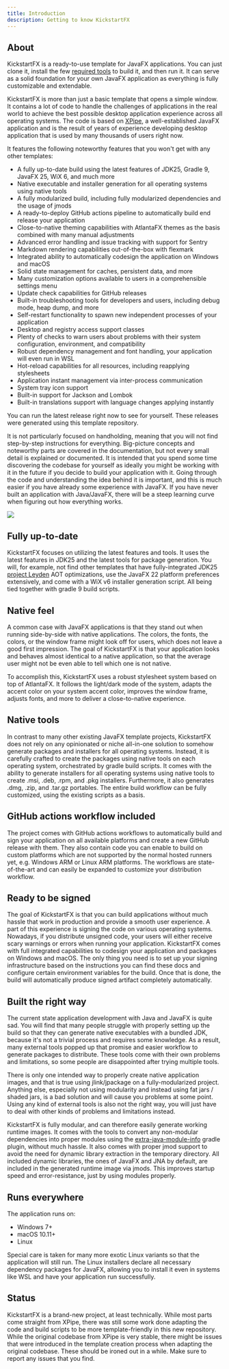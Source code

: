 ```yaml
---
title: Introduction
description: Getting to know KickstartFX
---
```


## About

KickstartFX is a ready-to-use template for JavaFX applications. You can just clone it, install the few [required tools](/setup) to build it, and then run it. It can serve as a solid foundation for your own JavaFX application as everything is fully customizable and extendable.

KickstartFX is more than just a basic template that opens a simple window. It contains a lot of code to handle the challenges of applications in the real world to achieve the best possible desktop application experience across all operating systems. The code is based on [XPipe](https://github.com/xpipe-io/xpipe), a well-established JavaFX application and is the result of years of experience developing desktop application that is used by many thousands of users right now.

It features the following noteworthy features that you won't get with any other templates:
- A fully up-to-date build using the latest features of JDK25, Gradle 9, JavaFX 25, WiX 6, and much more
- Native executable and installer generation for all operating systems using native tools
- A fully modularized build, including fully modularized dependencies and the usage of jmods
- A ready-to-deploy GitHub actions pipeline to automatically build end release your application
- Close-to-native theming capabilities with AtlantaFX themes as the basis combined with many manual adjustments
- Advanced error handling and issue tracking with support for Sentry
- Markdown rendering capabilities out-of-the-box with flexmark
- Integrated ability to automatically codesign the application on Windows and macOS
- Solid state management for caches, persistent data, and more
- Many customization options available to users in a comprehensible settings menu
- Update check capabilities for GitHub releases
- Built-in troubleshooting tools for developers and users, including debug mode, heap dump, and more
- Self-restart functionality to spawn new independent processes of your application
- Desktop and registry access support classes
- Plenty of checks to warn users about problems with their system configuration, environment, and compatibility
- Robust dependency management and font handling, your application will even run in WSL
- Hot-reload capabilities for all resources, including reapplying stylesheets
- Application instant management via inter-process communication
- System tray icon support
- Built-in support for Jackson and Lombok
- Built-in translations support with language changes applying instantly

You can run the latest release right now to see for yourself. These releases were generated using this template repository.

It is not particularly focused on handholding, meaning that you will not find step-by-step instructions for everything. Big-picture concepts and noteworthy parts are covered in the documentation, but not every small detail is explained or documented. It is intended that you spend some time discovering the codebase for yourself as ideally you might be working with it in the future if you decide to build your application with it. Going through the code and understanding the idea behind it is important, and this is much easier if you have already some experience with JavaFX. If you have never built an application with Java/JavaFX, there will be a steep learning curve when figuring out how everything works.

![](/images/demo1.png)

## Fully up-to-date

KickstartFX focuses on utilizing the latest features and tools. It uses the latest features in JDK25 and the latest tools for package generation. You will, for example, not find other templates that have fully-integrated JDK25 [project Leyden](https://openjdk.org/projects/leyden/) AOT optimizations, use the JavaFX 22 platform preferences extensively, and come with a WiX v6 installer generation script. All being tied together with gradle 9 build scripts.

## Native feel

A common case with JavaFX applications is that they stand out when running side-by-side with native applications. The colors, the fonts, the colors, or the window frame might look off for users, which does not leave a good first impression. The goal of KickstartFX is that your application looks and behaves almost identical to a native application, so that the average user might not be even able to tell which one is not native.

To accomplish this, KickstartFX uses a robust stylesheet system based on top of AtlantaFX. It follows the light/dark mode of the system, adapts the accent color on your system accent color, improves the window frame, adjusts fonts, and more to deliver a close-to-native experience.

## Native tools

In contrast to many other existing JavaFX template projects, KickstartFX does not rely on any opinionated or niche all-in-one solution to somehow generate packages and installers for all operating systems. Instead, it is carefully crafted to create the packages using native tools on each operating system, orchestrated by gradle build scripts. It comes with the ability to generate installers for all operating systems using native tools to create .msi, .deb, .rpm, and .pkg installers. Furthermore, it also generates .dmg, .zip, and .tar.gz portables. The entire build workflow can be fully customized, using the existing scripts as a basis.

## GitHub actions workflow included

The project comes with GitHub actions workflows to automatically build and sign your application on all available platforms and create a new GitHub release with them. They also contain code you can enable to build on custom platforms which are not supported by the normal hosted runners yet, e.g. Windows ARM or Linux ARM platforms.
The workflows are state-of-the-art and can easily be expanded to customize your distribution workflow.

## Ready to be signed

The goal of KickstartFX is that you can build applications without much hassle that work in production and provide a smooth user experience. A part of this experience is signing the code on various operating systems. Nowadays, if you distribute unsigned code, your users will either receive scary warnings or errors when running your application. KickstartFX comes with full integrated capabilities to codesign your application and packages on Windows and macOS. The only thing you need is to set up your signing infrastructure based on the instructions you can find these docs and configure certain environment variables for the build. Once that is done, the build will automatically produce signed artifact completely automatically.

## Built the right way

The current state application development with Java and JavaFX is quite sad. You will find that many people struggle with properly setting up the build so that they can generate native executables with a bundled JDK, because it's not a trivial process and requires some knowledge. As a result, many external tools popped up that promise and easier workflow to generate packages to distribute. These tools come with their own problems and limitations, so some people are disappointed after trying multiple tools.

There is only one intended way to properly create native application images, and that is true using jlink/jpackage on a fully-modularized project. Anything else, especially not using modularity and instead using fat jars / shaded jars, is a bad solution and will cause you problems at some point. Using any kind of external tools is also not the right way, you will just have to deal with other kinds of problems and limitations instead.

KickstartFX is fully modular, and can therefore easily generate working runtime images. It comes with the tools to convert any non-modular dependencies into proper modules using the [extra-java-module-info](https://github.com/gradlex-org/extra-java-module-info) gradle plugin, without much hassle. It also comes with proper jmod support to avoid the need for dynamic library extraction in the temporary directory. All included dynamic libraries, the ones of JavaFX and JNA by default, are included in the generated runtime image via jmods. This improves startup speed and error-resistance, just by using modules properly.

## Runs everywhere

The application runs on:
- Windows 7+
- macOS 10.11+
- Linux

Special care is taken for many more exotic Linux variants so that the application will still run. The Linux installers declare all necessary dependency packages for JavaFX, allowing you to install it even in systems like WSL and have your application run successfully.

## Status

KickstartFX is a brand-new project, at least technically. While most parts come straight from XPipe, there was still some work done adapting the code and build scripts to be more template-friendly in this new repository. While the original codebase from XPipe is very stable, there might be issues that were introduced in the template creation process when adapting the original codebase. These should be ironed out in a while. Make sure to report any issues that you find.